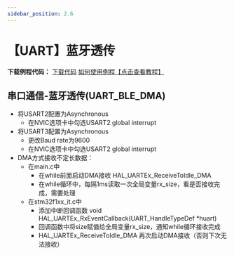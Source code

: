 ```yaml
---
sidebar_position: 2.6
---
```

# 【UART】蓝牙透传

**下载例程代码：** <a href="https://pan.baidu.com/s/1lUdZ-WAxT7cStxy_7jXGLA?pwd=1234" class="source_download_button">下载代码</a> [如何使用例程【点击查看教程】](/docs/stm32/example/HowToImportExample)

## 串口通信-蓝牙透传(UART_BLE_DMA)

- 将USART2配置为Asynchronous
  - 在NVIC选项卡中勾选USART2 global interrupt
- 将USART3配置为Asynchronous
  - 更改Baud rate为9600
  - 在NVIC选项卡中勾选USART2 global interrupt
- DMA方式接收不定长数据：
  - 在main.c中
    - 在while前面启动DMA接收 HAL_UARTEx_ReceiveToIdle_DMA
    - 在while循环中，每隔1ms读取一次全局变量rx_size，看是否接收完成，需要处理
  - 在stm32f1xx_it.c中
    - 添加中断回调函数 void HAL_UARTEx_RxEventCallback(UART_HandleTypeDef *huart)
    - 回调函数中将size赋值给全局变量rx_size，通知while循环接收完成
    - HAL_UARTEx_ReceiveToIdle_DMA 再次启动DMA接收（否则下次无法接收）

